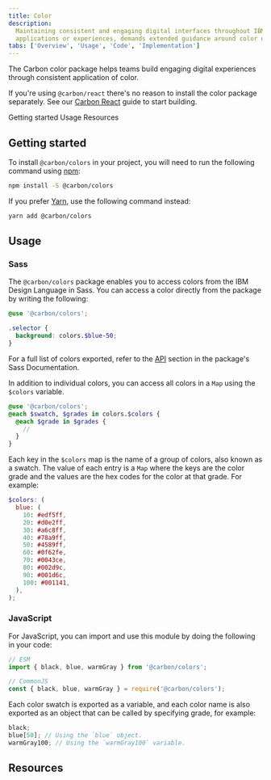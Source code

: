 ```yaml
---
title: Color
description:
  Maintaining consistent and engaging digital interfaces throughout IBM, whether
  applications or experiences, demands extended guidance around color usage.
tabs: ['Overview', 'Usage', 'Code', 'Implementation']
---
```


<PageDescription>

The Carbon color package helps teams build engaging digital experiences through
consistent application of color.

</PageDescription>

<InlineNotification>

If you're using `@carbon/react` there's no reason to install the color package
separately. See our [Carbon React](/developing/frameworks/react/) guide to start
building.

</InlineNotification>

<AnchorLinks>

<AnchorLink>Getting started</AnchorLink>
<AnchorLink>Usage</AnchorLink>
<AnchorLink>Resources</AnchorLink>

</AnchorLinks>

## Getting started

To install `@carbon/colors` in your project, you will need to run the following
command using [npm](https://www.npmjs.com/):

```bash
npm install -S @carbon/colors
```

If you prefer [Yarn](https://yarnpkg.com/en/), use the following command
instead:

```bash
yarn add @carbon/colors
```

## Usage

### Sass

The `@carbon/colors` package enables you to access colors from the IBM Design
Language in Sass. You can access a color directly from the package by writing
the following:

```scss
@use '@carbon/colors';

.selector {
  background: colors.$blue-50;
}
```

For a full list of colors exported, refer to the
[API](https://github.com/carbon-design-system/carbon/blob/main/packages/colors/docs/sass.md#api)
section in the package's Sass Documentation.

In addition to individual colors, you can access all colors in a `Map` using the
`$colors` variable.

```scss
@use '@carbon/colors';
@each $swatch, $grades in colors.$colors {
  @each $grade in $grades {
    //
  }
}
```

Each key in the `$colors` map is the name of a group of colors, also known as a
swatch. The value of each entry is a `Map` where the keys are the color grade
and the values are the hex codes for the color at that grade. For example:

```scss
$colors: (
  blue: (
    10: #edf5ff,
    20: #d0e2ff,
    30: #a6c8ff,
    40: #78a9ff,
    50: #4589ff,
    60: #0f62fe,
    70: #0043ce,
    80: #002d9c,
    90: #001d6c,
    100: #001141,
  ),
);
```

### JavaScript

For JavaScript, you can import and use this module by doing the following in
your code:

```js
// ESM
import { black, blue, warmGray } from '@carbon/colors';

// CommonJS
const { black, blue, warmGray } = require('@carbon/colors');
```

Each color swatch is exported as a variable, and each color name is also
exported as an object that can be called by specifying grade, for example:

```js
black;
blue[50]; // Using the `blue` object.
warmGray100; // Using the `warmGray100` variable.
```

## Resources

<Row className="resource-card-group">
  <Column colMd={4} colLg={4} noGutterSm>
    <ResourceCard
      subTitle="Carbon color package"
      href="https://github.com/carbon-design-system/carbon/blob/v10/packages/colors"
    >

<MdxIcon name="github" />

  </ResourceCard>
  </Column>
  <Column colMd={4} colLg={4} noGutterSm>
    <ResourceCard
      subTitle="Color package demo"
      href="https://carbon-elements.netlify.app/colors/examples/preview/"
    >

<MdxIcon name="bee" />

  </ResourceCard>
  </Column>
</Row>
